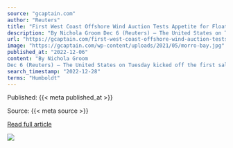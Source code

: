 ```yaml
---
source: "gcaptain.com"
author: "Reuters"
title: "First West Coast Offshore Wind Auction Tests Appetite for Floating Farms"
description: "By Nichola Groom Dec 6 (Reuters) – The United States on Tuesday kicked off the first sale of offshore wind development rights for waters off the coast of California, expanding the nascent domestic industry..."
url: "https://gcaptain.com/first-west-coast-offshore-wind-auction-tests-appetite-for-floating-farms/"
image: "https://gcaptain.com/wp-content/uploads/2021/05/morro-bay.jpg"
published_at: "2022-12-06"
content: "By Nichola Groom
Dec 6 (Reuters) – The United States on Tuesday kicked off the first sale of offshore wind development rights for waters off the coast of California, expanding the nascent domestic i… [+1892 chars]"
search_timestamp: "2022-12-28"
terms: "Humboldt"
---
```



Published: {{< meta published_at >}}


Source: {{< meta source >}}


[Read full article]({{< meta url >}})



![](`r rmarkdown::metadata$image[1]`)
